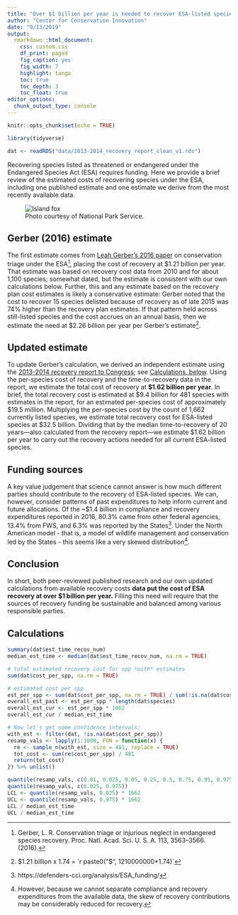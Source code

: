```yaml
---
title: "Over $1 billion per year is needed to recover ESA-listed species"
author: "Center for Conservation Innovation"
date: "9/13/2019"
output:
  rmarkdown::html_document:
    css: custom.css
    df_print: paged
    fig_caption: yes
    fig_width: 7
    highlight: tango
    toc: true
    toc_depth: 3
    toc_float: true
editor_options: 
  chunk_output_type: console
---
```


```r
knitr::opts_chunk$set(echo = TRUE)

library(tidyverse)

dat <- readRDS("data/2013-2014_recovery_report_clean_v1.rds")
```

Recovering species listed as threatened or endangered under the Endangered Species Act (ESA) requires funding. Here we provide a brief review of the estimated costs of recovering species under the ESA, including one published estimate and one estimate we derive from the most recently available data.

<figure class="figure">
  <img src="Island_Fox.jpg" class="figure-img img-fluid rounded" alt="Island fox">
  <figcaption class="figure-caption">Photo courtesy of National Park Service.</figcaption>
</figure>


## Gerber (2016) estimate

The first estimate comes from [Leah Gerber’s 2016 paper](https://www.pnas.org/content/113/13/3563) on conservation triage under the ESA^[Gerber, L. R. Conservation triage or injurious neglect in endangered species recovery. Proc. Natl. Acad. Sci. U. S. A. 113, 3563–3566. (2016).], placing the cost of recovery at $1.21 billion per year. That estimate was based on recovery cost data from 2010 and for about 1,100 species; somewhat dated, but the estimate is consistent with our own calculations below. Further, this and any estimate based on the recovery plan cost estimates is likely a conservative estimate: Gerber noted that the cost to recover 15 species delisted because of recovery as of late 2015 was 74% higher than the recovery plan estimates. If that pattern held across still-listed species and the cost accrues on an annual basis, then we estimate the need at $2.26 billion per year per Gerber’s estimate^[$1.21 billion x 1.74 = `r paste0("$", 1210000000*1.74)`].

## Updated estimate

To update Gerber’s calculation, we derived an independent estimate using the [2013-2014 recovery report to Congress](https://www.fws.gov/endangered/esa-library/pdf/Recovery_Report_FY2013-2014.pdf); see [Calculations, below](#calculations). Using the per-species cost of recovery and the time-to-recovery data in the report, we estimate the total cost of recovery at **$1.62 billion per year**. In brief, the total recovery cost is estimated at $9.4 billion for 481 species with estimates in the report, for an estimated per-species cost of approximately $19.5 million. Multiplying the per-species cost by the count of 1,662 currently listed species, we estimate total recovery cost for ESA-listed species at $32.5 billion. Dividing that by the median time-to-recovery of 20 years—also calculated from the recovery report—we estimate $1.62 billion per year to carry out the recovery actions needed for all current ESA-listed species. 

## Funding sources

A key value judgement that science cannot answer is how much different parties should contribute to the recovery of ESA-listed species. We can, however, consider patterns of past expenditures to help inform current and future allocations. Of the ~$1.4 billion in compliance and recovery expenditures reported in 2016, 80.3% came from other federal agencies, 13.4% from FWS, and 6.3% was reported by the States^[https://defenders-cci.org/analysis/ESA_funding/]. Under the North American model - that is, a model of wildlife management and conservation led by the States - this seems like a very skewed distribution^[However, because we cannot separate compliance and recovery expenditures from the available data, the skew of recovery contributions may be considerably reduced for recovery.]. 

## Conclusion

In short, both peer-reviewed published research and our own updated calculations from available recovery costs **data put the cost of ESA recovery at over $1 billion per year.** Filling this need will require that the sources of recovery funding be sustainable and balanced among various responsible parties.

## Calculations
```r
summary(dat$est_time_recov_num)
median_est_time <- median(dat$est_time_recov_num, na.rm = TRUE)

# total estimated recovery cost for spp *with* estimates
sum(dat$cost_per_spp, na.rm = TRUE)

# estimated cost per spp
est_per_spp <- sum(dat$cost_per_spp, na.rm = TRUE) / sum(!is.na(dat$cost_per_spp))
overall_est_past <- est_per_spp * length(dat$species)
overall_est_cur <- est_per_spp * 1662
overall_est_cur / median_est_time

# Now let's get some confidence intervals:
with_est <- filter(dat, !is.na(dat$cost_per_spp))
resamp_vals <- lapply(1:1000, FUN = function(x) {
  re <- sample_n(with_est, size = 481, replace = TRUE)
  tot_cost <- sum(re$cost_per_spp) / 481
  return(tot_cost)
}) %>% unlist()

quantile(resamp_vals, c(0.01, 0.025, 0.05, 0.25, 0.5, 0.75, 0.95, 0.975, 0.99))
quantile(resamp_vals, c(0.025, 0.975))
LCL <- quantile(resamp_vals, 0.025) * 1662
UCL <- quantile(resamp_vals, 0.975) * 1662
LCL / median_est_time
UCL / median_est_time
```
